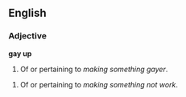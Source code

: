 ==English==

===Adjective===
'''gay up'''

# Of or pertaining to ''making something gayer''.
#:''{{{2|"Why did you paint the bathroom pink? You really gayed it up."}}}''


# Of or pertaining to ''making something not work''.
#:''{{{2|"That mechanic did something to my car. Its been really gayed up since I got it back."}}}''